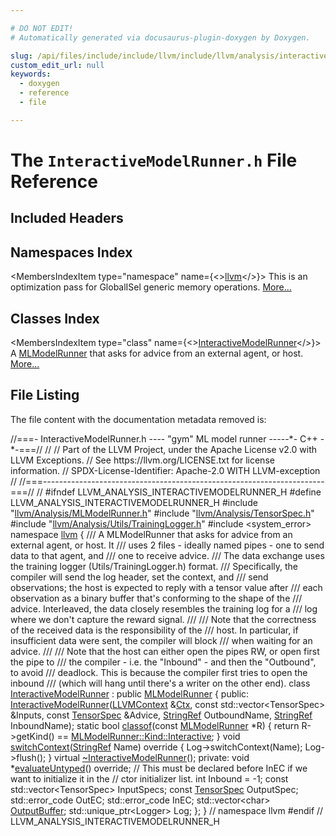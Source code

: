 ```yaml
---

# DO NOT EDIT!
# Automatically generated via docusaurus-plugin-doxygen by Doxygen.

slug: /api/files/include/include/llvm/include/llvm/analysis/interactivemodelrunner-h
custom_edit_url: null
keywords:
  - doxygen
  - reference
  - file

---
```





# The `InteractiveModelRunner.h` File Reference

<DoxygenPage pluginConfig={pluginConfig}>



## Included Headers

<IncludesList>
<IncludesListItem
  filePath="llvm/Analysis/MLModelRunner.h"
  permalink="/docs/api/files/include/include/llvm/include/llvm/analysis/mlmodelrunner-h"
  isLocal="true" />
<IncludesListItem
  filePath="llvm/Analysis/TensorSpec.h"
  permalink="/docs/api/files/include/include/llvm/include/llvm/analysis/tensorspec-h"
  isLocal="true" />
<IncludesListItem
  filePath="llvm/Analysis/Utils/TrainingLogger.h"
  permalink="/docs/api/files/include/include/llvm/include/llvm/analysis/include/llvm/analysis/utils/traininglogger-h"
  isLocal="true" />
<IncludesListItem
  filePath="system_error"
  permalink=""
  isLocal="false" />
</IncludesList>

## Namespaces Index

<MembersIndex>

<MembersIndexItem
  type="namespace"
  name={<><a href="/docs/api/namespaces/llvm">llvm</a></>}>
This is an optimization pass for GlobalISel generic memory operations. <a href="/docs/api/namespaces/llvm/#details">More...</a>
</MembersIndexItem>

</MembersIndex>

## Classes Index

<MembersIndex>

<MembersIndexItem
  type="class"
  name={<><a href="/docs/api/classes/llvm/interactivemodelrunner">InteractiveModelRunner</a></>}>
A <a href="/docs/api/classes/llvm/mlmodelrunner">MLModelRunner</a> that asks for advice from an external agent, or host. <a href="/docs/api/classes/llvm/interactivemodelrunner/#details">More...</a>
</MembersIndexItem>

</MembersIndex>


## File Listing

The file content with the documentation metadata removed is:

<ProgramListing>

<Link id="l00001" /><CodeLine lineNumber="1"><Highlight kind="comment">//===- InteractiveModelRunner.h ---- &quot;gym&quot; ML model runner  -----&#42;- C++ -&#42;-===//</Highlight><Highlight kind="normal"></Highlight></CodeLine>
<Link id="l00002" /><CodeLine lineNumber="2"><Highlight kind="normal"></Highlight><Highlight kind="comment">//</Highlight><Highlight kind="normal"></Highlight></CodeLine>
<Link id="l00003" /><CodeLine lineNumber="3"><Highlight kind="normal"></Highlight><Highlight kind="comment">// Part of the LLVM Project, under the Apache License v2.0 with LLVM Exceptions.</Highlight><Highlight kind="normal"></Highlight></CodeLine>
<Link id="l00004" /><CodeLine lineNumber="4"><Highlight kind="normal"></Highlight><Highlight kind="comment">// See https://llvm.org/LICENSE.txt for license information.</Highlight><Highlight kind="normal"></Highlight></CodeLine>
<Link id="l00005" /><CodeLine lineNumber="5"><Highlight kind="normal"></Highlight><Highlight kind="comment">// SPDX-License-Identifier: Apache-2.0 WITH LLVM-exception</Highlight><Highlight kind="normal"></Highlight></CodeLine>
<Link id="l00006" /><CodeLine lineNumber="6"><Highlight kind="normal"></Highlight><Highlight kind="comment">//</Highlight><Highlight kind="normal"></Highlight></CodeLine>
<Link id="l00007" /><CodeLine lineNumber="7"><Highlight kind="normal"></Highlight><Highlight kind="comment">//===----------------------------------------------------------------------===//</Highlight><Highlight kind="normal"></Highlight></CodeLine>
<Link id="l00008" /><CodeLine lineNumber="8"><Highlight kind="normal"></Highlight><Highlight kind="comment">//</Highlight><Highlight kind="normal"></Highlight></CodeLine>
<Link id="l00009" /><CodeLine lineNumber="9"><Highlight kind="normal"></Highlight></CodeLine>
<Link id="l00010" /><CodeLine lineNumber="10"><Highlight kind="normal"></Highlight><Highlight kind="preprocessor">#ifndef LLVM&#95;ANALYSIS&#95;INTERACTIVEMODELRUNNER&#95;H</Highlight><Highlight kind="normal"></Highlight></CodeLine>
<Link id="l00011" /><CodeLine lineNumber="11"><Highlight kind="normal"></Highlight><Highlight kind="preprocessor">#define LLVM&#95;ANALYSIS&#95;INTERACTIVEMODELRUNNER&#95;H</Highlight><Highlight kind="normal"></Highlight></CodeLine>
<Link id="l00012" /><CodeLine lineNumber="12"><Highlight kind="normal"></Highlight></CodeLine>
<Link id="l00013" /><CodeLine lineNumber="13"><Highlight kind="normal"></Highlight><Highlight kind="preprocessor">#include &quot;<a href="/docs/api/files/include/include/llvm/include/llvm/analysis/mlmodelrunner-h">llvm/Analysis/MLModelRunner.h</a>&quot;</Highlight><Highlight kind="normal"></Highlight></CodeLine>
<Link id="l00014" /><CodeLine lineNumber="14"><Highlight kind="normal"></Highlight><Highlight kind="preprocessor">#include &quot;<a href="/docs/api/files/include/include/llvm/include/llvm/analysis/tensorspec-h">llvm/Analysis/TensorSpec.h</a>&quot;</Highlight><Highlight kind="normal"></Highlight></CodeLine>
<Link id="l00015" /><CodeLine lineNumber="15"><Highlight kind="normal"></Highlight><Highlight kind="preprocessor">#include &quot;<a href="/docs/api/files/include/include/llvm/include/llvm/analysis/include/llvm/analysis/utils/traininglogger-h">llvm/Analysis/Utils/TrainingLogger.h</a>&quot;</Highlight><Highlight kind="normal"></Highlight></CodeLine>
<Link id="l00016" /><CodeLine lineNumber="16"><Highlight kind="normal"></Highlight><Highlight kind="preprocessor">#include &lt;system&#95;error&gt;</Highlight><Highlight kind="normal"></Highlight></CodeLine>
<Link id="l00017" /><CodeLine lineNumber="17"><Highlight kind="normal"></Highlight></CodeLine>
<Link id="l00018" /><CodeLine lineNumber="18"><Highlight kind="normal"></Highlight><Highlight kind="keyword">namespace </Highlight><Highlight kind="normal"><a href="/docs/api/namespaces/llvm">llvm</a> &#123;</Highlight></CodeLine>
<Link id="l00019" /><CodeLine lineNumber="19"><Highlight kind="normal"></Highlight><Highlight kind="comment"></Highlight></CodeLine>
<Link id="l00020" /><CodeLine lineNumber="20"><Highlight kind="comment">/// A MLModelRunner that asks for advice from an external agent, or host. It</Highlight></CodeLine>
<Link id="l00021" /><CodeLine lineNumber="21"><Highlight kind="comment">/// uses 2 files - ideally named pipes - one to send data to that agent, and</Highlight></CodeLine>
<Link id="l00022" /><CodeLine lineNumber="22"><Highlight kind="comment">/// one to receive advice.</Highlight></CodeLine>
<Link id="l00023" /><CodeLine lineNumber="23"><Highlight kind="comment">/// The data exchange uses the training logger (Utils/TrainingLogger.h) format.</Highlight></CodeLine>
<Link id="l00024" /><CodeLine lineNumber="24"><Highlight kind="comment">/// Specifically, the compiler will send the log header, set the context, and</Highlight></CodeLine>
<Link id="l00025" /><CodeLine lineNumber="25"><Highlight kind="comment">/// send observations; the host is expected to reply with a tensor value after</Highlight></CodeLine>
<Link id="l00026" /><CodeLine lineNumber="26"><Highlight kind="comment">/// each observation as a binary buffer that&#39;s conforming to the shape of the</Highlight></CodeLine>
<Link id="l00027" /><CodeLine lineNumber="27"><Highlight kind="comment">/// advice. Interleaved, the data closely resembles the training log for a</Highlight></CodeLine>
<Link id="l00028" /><CodeLine lineNumber="28"><Highlight kind="comment">/// log where we don&#39;t capture the reward signal.</Highlight></CodeLine>
<Link id="l00029" /><CodeLine lineNumber="29"><Highlight kind="comment">///</Highlight></CodeLine>
<Link id="l00030" /><CodeLine lineNumber="30"><Highlight kind="comment">/// Note that the correctness of the received data is the responsibility of the</Highlight></CodeLine>
<Link id="l00031" /><CodeLine lineNumber="31"><Highlight kind="comment">/// host. In particular, if insufficient data were sent, the compiler will block</Highlight></CodeLine>
<Link id="l00032" /><CodeLine lineNumber="32"><Highlight kind="comment">/// when waiting for an advice.</Highlight></CodeLine>
<Link id="l00033" /><CodeLine lineNumber="33"><Highlight kind="comment">///</Highlight></CodeLine>
<Link id="l00034" /><CodeLine lineNumber="34"><Highlight kind="comment">/// Note that the host can either open the pipes RW, or open first the pipe to</Highlight></CodeLine>
<Link id="l00035" /><CodeLine lineNumber="35"><Highlight kind="comment">/// the compiler - i.e. the &quot;Inbound&quot; - and then the &quot;Outbound&quot;, to avoid</Highlight></CodeLine>
<Link id="l00036" /><CodeLine lineNumber="36"><Highlight kind="comment">/// deadlock. This is because the compiler first tries to open the inbound</Highlight></CodeLine>
<Link id="l00037" /><CodeLine lineNumber="37"><Highlight kind="comment">/// (which will hang until there&#39;s a writer on the other end).</Highlight><Highlight kind="normal"></Highlight></CodeLine>
<Link id="l00038" /><CodeLine lineNumber="38" lineLink="/docs/api/classes/llvm/interactivemodelrunner"><Highlight kind="normal"></Highlight><Highlight kind="keyword">class </Highlight><Highlight kind="normal"><a href="/docs/api/classes/llvm/interactivemodelrunner/#a82ed5b95e51fbe7344411033a06329be">InteractiveModelRunner</a> : </Highlight><Highlight kind="keyword">public</Highlight><Highlight kind="normal"> <a href="/docs/api/classes/llvm/mlmodelrunner/#ad3a2236255bf0a1c90006508a28a21fd">MLModelRunner</a> &#123;</Highlight></CodeLine>
<Link id="l00039" /><CodeLine lineNumber="39"><Highlight kind="normal"></Highlight><Highlight kind="keyword">public</Highlight><Highlight kind="normal">:</Highlight></CodeLine>
<Link id="l00040" /><CodeLine lineNumber="40"><Highlight kind="normal">  <a href="/docs/api/classes/llvm/interactivemodelrunner/#a82ed5b95e51fbe7344411033a06329be">InteractiveModelRunner</a>(<a href="/docs/api/classes/llvm/llvmcontext">LLVMContext</a> &amp;<a href="/docs/api/classes/llvm/mlmodelrunner/#afa197695caf1d92f3efeddd1156d9cde">Ctx</a>,</Highlight></CodeLine>
<Link id="l00041" /><CodeLine lineNumber="41"><Highlight kind="normal">                         </Highlight><Highlight kind="keyword">const</Highlight><Highlight kind="normal"> std::vector&lt;TensorSpec&gt; &amp;Inputs,</Highlight></CodeLine>
<Link id="l00042" /><CodeLine lineNumber="42"><Highlight kind="normal">                         </Highlight><Highlight kind="keyword">const</Highlight><Highlight kind="normal"> <a href="/docs/api/classes/llvm/tensorspec">TensorSpec</a> &amp;Advice, <a href="/docs/api/classes/llvm/stringref">StringRef</a> OutboundName,</Highlight></CodeLine>
<Link id="l00043" /><CodeLine lineNumber="43"><Highlight kind="normal">                         <a href="/docs/api/classes/llvm/stringref">StringRef</a> InboundName);</Highlight></CodeLine>
<Link id="l00044" /><CodeLine lineNumber="44"><Highlight kind="normal"></Highlight></CodeLine>
<Link id="l00045" /><CodeLine lineNumber="45" lineLink="/docs/api/classes/llvm/interactivemodelrunner/#a2c0a30b81625e4b11fa9614a896aa645"><Highlight kind="normal">  </Highlight><Highlight kind="keyword">static</Highlight><Highlight kind="normal"> </Highlight><Highlight kind="keywordtype">bool</Highlight><Highlight kind="normal"> <a href="/docs/api/classes/llvm/interactivemodelrunner/#a2c0a30b81625e4b11fa9614a896aa645">classof</a>(</Highlight><Highlight kind="keyword">const</Highlight><Highlight kind="normal"> <a href="/docs/api/classes/llvm/mlmodelrunner/#ad3a2236255bf0a1c90006508a28a21fd">MLModelRunner</a> &#42;R) &#123;</Highlight></CodeLine>
<Link id="l00046" /><CodeLine lineNumber="46"><Highlight kind="normal">    </Highlight><Highlight kind="keywordflow">return</Highlight><Highlight kind="normal"> R-&gt;getKind() == <a href="/docs/api/classes/llvm/mlmodelrunner/#a81819d92a6045c9191f144ca86044b35a24b9b8c0634a40138e76b2fb86894698">MLModelRunner::Kind::Interactive</a>;</Highlight></CodeLine>
<Link id="l00047" /><CodeLine lineNumber="47"><Highlight kind="normal">  &#125;</Highlight></CodeLine>
<Link id="l00048" /><CodeLine lineNumber="48" lineLink="/docs/api/classes/llvm/interactivemodelrunner/#acd24bb7114ceab6169ea9569b8037370"><Highlight kind="normal">  </Highlight><Highlight kind="keywordtype">void</Highlight><Highlight kind="normal"> <a href="/docs/api/classes/llvm/interactivemodelrunner/#acd24bb7114ceab6169ea9569b8037370">switchContext</a>(<a href="/docs/api/classes/llvm/stringref">StringRef</a> Name)</Highlight><Highlight kind="keyword"> override </Highlight><Highlight kind="normal">&#123;</Highlight></CodeLine>
<Link id="l00049" /><CodeLine lineNumber="49"><Highlight kind="normal">    Log-&gt;switchContext(Name);</Highlight></CodeLine>
<Link id="l00050" /><CodeLine lineNumber="50"><Highlight kind="normal">    Log-&gt;flush();</Highlight></CodeLine>
<Link id="l00051" /><CodeLine lineNumber="51"><Highlight kind="normal">  &#125;</Highlight></CodeLine>
<Link id="l00052" /><CodeLine lineNumber="52"><Highlight kind="normal"></Highlight></CodeLine>
<Link id="l00053" /><CodeLine lineNumber="53"><Highlight kind="normal">  </Highlight><Highlight kind="keyword">virtual</Highlight><Highlight kind="normal"> <a href="/docs/api/classes/llvm/interactivemodelrunner/#a9191164e6c15ad4eabdd4d3d049a62c2">~InteractiveModelRunner</a>();</Highlight></CodeLine>
<Link id="l00054" /><CodeLine lineNumber="54"><Highlight kind="normal"></Highlight></CodeLine>
<Link id="l00055" /><CodeLine lineNumber="55"><Highlight kind="normal"></Highlight><Highlight kind="keyword">private</Highlight><Highlight kind="normal">:</Highlight></CodeLine>
<Link id="l00056" /><CodeLine lineNumber="56"><Highlight kind="normal">  </Highlight><Highlight kind="keywordtype">void</Highlight><Highlight kind="normal"> &#42;<a href="/docs/api/classes/llvm/mlmodelrunner/#a12fdf8eebd4dd4f50917866a9d58dac3">evaluateUntyped</a>() </Highlight><Highlight kind="keyword">override</Highlight><Highlight kind="normal">;</Highlight></CodeLine>
<Link id="l00057" /><CodeLine lineNumber="57"><Highlight kind="normal">  </Highlight><Highlight kind="comment">// This must be declared before InEC if we want to initialize it in the</Highlight><Highlight kind="normal"></Highlight></CodeLine>
<Link id="l00058" /><CodeLine lineNumber="58"><Highlight kind="normal">  </Highlight><Highlight kind="comment">// ctor initializer list.</Highlight><Highlight kind="normal"></Highlight></CodeLine>
<Link id="l00059" /><CodeLine lineNumber="59"><Highlight kind="normal">  </Highlight><Highlight kind="keywordtype">int</Highlight><Highlight kind="normal"> Inbound = -1;</Highlight></CodeLine>
<Link id="l00060" /><CodeLine lineNumber="60"><Highlight kind="normal">  </Highlight><Highlight kind="keyword">const</Highlight><Highlight kind="normal"> std::vector&lt;TensorSpec&gt; InputSpecs;</Highlight></CodeLine>
<Link id="l00061" /><CodeLine lineNumber="61"><Highlight kind="normal">  </Highlight><Highlight kind="keyword">const</Highlight><Highlight kind="normal"> <a href="/docs/api/classes/llvm/tensorspec">TensorSpec</a> OutputSpec;</Highlight></CodeLine>
<Link id="l00062" /><CodeLine lineNumber="62"><Highlight kind="normal">  std::error&#95;code OutEC;</Highlight></CodeLine>
<Link id="l00063" /><CodeLine lineNumber="63"><Highlight kind="normal">  std::error&#95;code InEC;</Highlight></CodeLine>
<Link id="l00064" /><CodeLine lineNumber="64"><Highlight kind="normal">  std::vector&lt;char&gt; <a href="/docs/api/classes/outputbuffer">OutputBuffer</a>;</Highlight></CodeLine>
<Link id="l00065" /><CodeLine lineNumber="65"><Highlight kind="normal">  std::unique&#95;ptr&lt;Logger&gt; Log;</Highlight></CodeLine>
<Link id="l00066" /><CodeLine lineNumber="66"><Highlight kind="normal">&#125;;</Highlight></CodeLine>
<Link id="l00067" /><CodeLine lineNumber="67"><Highlight kind="normal">&#125; </Highlight><Highlight kind="comment">// namespace llvm</Highlight><Highlight kind="normal"></Highlight></CodeLine>
<Link id="l00068" /><CodeLine lineNumber="68"><Highlight kind="normal"></Highlight><Highlight kind="preprocessor">#endif </Highlight><Highlight kind="comment">// LLVM&#95;ANALYSIS&#95;INTERACTIVEMODELRUNNER&#95;H</Highlight><Highlight kind="normal"></Highlight></CodeLine>

</ProgramListing>

</DoxygenPage>
